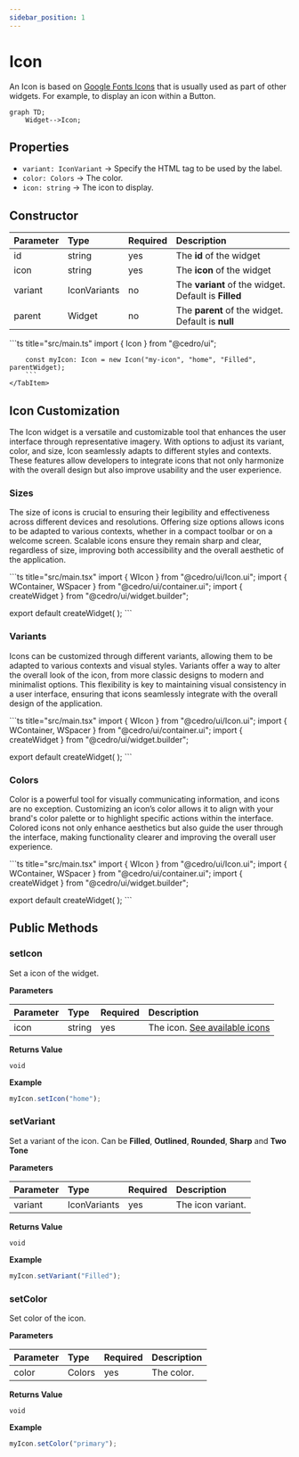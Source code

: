 ```yaml
---
sidebar_position: 1
---
```



# Icon

An Icon is based on [Google Fonts Icons](https://fonts.google.com/icons) that is usually used as part of other widgets. For example, to display an icon within a Button.

```mermaid
graph TD;
    Widget-->Icon;
```

## Properties

<InheritsFromWidget name="Icon" />

-   `variant: IconVariant` → Specify the HTML tag to be used by the label.
-   `color: Colors` → The color.
-   `icon: string` → The icon to display.

## Constructor

| Parameter | Type         | Required | Description                                          |
| :-------- | :----------- | :------- | :--------------------------------------------------- |
| id        | string       | yes      | The **id** of the widget                             |
| icon      | string       | yes      | The **icon** of the widget                           |
| variant   | IconVariants | no       | The **variant** of the widget. Default is **Filled** |
| parent    | Widget       | no       | The **parent** of the widget. Default is **null**    |

<Tabs>
    <TabItem value="a"  label="TS Example" default >
        ```ts title="src/main.ts"
        import { Icon } from "@cedro/ui";

        const myIcon: Icon = new Icon("my-icon", "home", "Filled", parentWidget);
        ```
    </TabItem>

</Tabs>

## Icon Customization

The Icon widget is a versatile and customizable tool that enhances the user interface through representative imagery. With options to adjust its variant, color, and size, Icon seamlessly adapts to different styles and contexts. These features allow developers to integrate icons that not only harmonize with the overall design but also improve usability and the user experience.

### Sizes

The size of icons is crucial to ensuring their legibility and effectiveness across different devices and resolutions. Offering size options allows icons to be adapted to various contexts, whether in a compact toolbar or on a welcome screen. Scalable icons ensure they remain sharp and clear, regardless of size, improving both accessibility and the overall aesthetic of the application.

<Example url="icons-sizes" height={50} />

<Tabs>
    <TabItem value="a"  label="TS Example" default >
        ```ts title="src/main.tsx"
import { WIcon } from "@cedro/ui/Icon.ui";
import { WContainer, WSpacer } from "@cedro/ui/container.ui";
import { createWidget } from "@cedro/ui/widget.builder";

export default createWidget(
    <WContainer orientation="vertical">
        <WSpacer />
        <WContainer orientation="horizontal" fixedSize={45} padding={5}>
            <WSpacer />
            <WIcon icon="home" color="primary" size="xlarge" variant="Filled" fixedSize={70} />
            <WIcon icon="home" color="primary" size="large" variant="Filled" fixedSize={70} />
            <WIcon icon="home" color="primary" size="medium" variant="Filled" fixedSize={70} />
            <WIcon icon="home" color="primary" size="small" variant="Filled" fixedSize={70} />
            <WSpacer />
        </WContainer>
        <WSpacer />
    </WContainer>
);
        ```
    </TabItem>

</Tabs>

### Variants

Icons can be customized through different variants, allowing them to be adapted to various contexts and visual styles. Variants offer a way to alter the overall look of the icon, from more classic designs to modern and minimalist options. This flexibility is key to maintaining visual consistency in a user interface, ensuring that icons seamlessly integrate with the overall design of the application.

<Example url="icons-variants" height={50} />

<Tabs>
    <TabItem value="a"  label="TS Example" default >
        ```ts title="src/main.tsx"
import { WIcon } from "@cedro/ui/Icon.ui";
import { WContainer, WSpacer } from "@cedro/ui/container.ui";
import { createWidget } from "@cedro/ui/widget.builder";

export default createWidget(
    <WContainer orientation="vertical">
        <WSpacer />
        <WContainer orientation="horizontal" fixedSize={45} padding={5}>
            <WSpacer />
            <WIcon icon="home" color="primary" size="xlarge" variant="Filled" fixedSize={70} />
            <WIcon icon="home" color="primary" size="large" variant="Filled" fixedSize={70} />
            <WIcon icon="home" color="primary" size="medium" variant="Filled" fixedSize={70} />
            <WIcon icon="home" color="primary" size="small" variant="Filled" fixedSize={70} />
            <WSpacer />
        </WContainer>
        <WSpacer />
    </WContainer>
);
        ```
    </TabItem>

</Tabs>

### Colors

Color is a powerful tool for visually communicating information, and icons are no exception. Customizing an icon’s color allows it to align with your brand's color palette or to highlight specific actions within the interface. Colored icons not only enhance aesthetics but also guide the user through the interface, making functionality clearer and improving the overall user experience.

<Example url="icons-colors" height={50} />

<Tabs>
    <TabItem value="a"  label="TS Example" default >
        ```ts title="src/main.tsx"
import { WIcon } from "@cedro/ui/Icon.ui";
import { WContainer, WSpacer } from "@cedro/ui/container.ui";
import { createWidget } from "@cedro/ui/widget.builder";

export default createWidget(
    <WContainer orientation="vertical">
        <WSpacer />
        <WContainer orientation="horizontal" fixedSize={45} padding={5}>
            <WSpacer />
            <WIcon icon="home" color="primary" size="xlarge" variant="Filled" fixedSize={70} />
            <WIcon icon="home" color="primary" size="large" variant="Filled" fixedSize={70} />
            <WIcon icon="home" color="primary" size="medium" variant="Filled" fixedSize={70} />
            <WIcon icon="home" color="primary" size="small" variant="Filled" fixedSize={70} />
            <WSpacer />
        </WContainer>
        <WSpacer />
    </WContainer>
);
        ```
    </TabItem>

</Tabs>

## Public Methods

### setIcon

Set a icon of the widget.

**Parameters**

| Parameter | Type   | Required | Description                                                     |
| :-------- | :----- | :------- | :-------------------------------------------------------------- |
| icon      | string | yes      | The icon. [See available icons](https://fonts.google.com/icons) |

**Returns Value**

    void

**Example**

```ts title="src/main.ts"
myIcon.setIcon("home");
```

### setVariant

Set a variant of the icon. Can be **Filled**, **Outlined**, **Rounded**, **Sharp** and **Two Tone**

**Parameters**

| Parameter | Type         | Required | Description       |
| :-------- | :----------- | :------- | :---------------- |
| variant   | IconVariants | yes      | The icon variant. |

**Returns Value**

    void

**Example**

```ts title="src/main.ts"
myIcon.setVariant("Filled");
```

### setColor

Set color of the icon.

**Parameters**

| Parameter | Type   | Required | Description |
| :-------- | :----- | :------- | :---------- |
| color     | Colors | yes      | The color.  |

**Returns Value**

    void

**Example**

```ts title="src/main.ts"
myIcon.setColor("primary");
```
